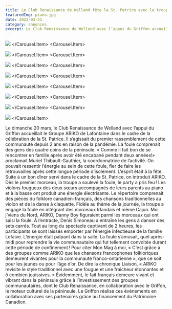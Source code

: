 ```yaml
---
title: Le Club Renaissance de Welland fête la St. Patrice avec la troupe folklorique ARIKO
featuredImg: piano.jpg
date: 2022-03-21
category: annonces
excerpt: Le Club Renaissance de Welland avec l’appui du Griffon accueillait le Groupe ARIKO de Lafontaine...
---
```


<Carousel className="mb-5 bg-black">
<Carousel.Item>

![](piano.jpg)
</Carousel.Item>
<Carousel.Item>

![](cuilleres1.jpeg)
</Carousel.Item>
<Carousel.Item>

![](guitar1.jpeg)
</Carousel.Item>
<Carousel.Item>

![](image001.png)
</Carousel.Item>
<Carousel.Item>

![](ste-carre3.jpeg)
</Carousel.Item>
<Carousel.Item>

![](train4.jpeg)
</Carousel.Item>
<Carousel.Item>

![](violon4.jpeg)
</Carousel.Item>
<Carousel.Item>

![](violon5.jpeg)
</Carousel.Item>
</Carousel>

Le dimanche 20 mars, le Club Renaissance de Welland avec l’appui du Griffon accueillait le Groupe ARIKO de Lafontaine dans le cadre de la célébration de la St. Patrice. Il s’agissait du premier rassemblement de cette communauté depuis 2 ans en raison de la pandémie. La foule comprenait des gens des quatre coins de la péninsule. « Comme il fait bon de se rencontrer en famille après avoir été encabané pendant deux années!» proclamait Muriel Thibault-Gauthier, la coordonnatrice de l’activité. On pouvait ressentir l’énergie au sein de cette foule, fier de faire les retrouvailles après cette longue période d’isolement. L’esprit était à la fête. Suite à un bon dîner servi dans le cadre de la St. Patrice, on introduit ARIKO. Dès le premier morceau, la troupe a soulevé la foule, le party a pris feu ! Les violons fougueux des deux sœurs accompagnés de leurs parents au piano et à la basse ont produit une énergie électrisante. Le répertoire comprenait des pièces du folklore canadien-français, des chansons traditionnelles au violon et de la danse à claquette. Fidèle au thème de la journée, la troupe a engagé la foule en intégrant des morceaux Irlandais et même Cajun. Moi j’viens du Nord, ARIKO, Danny Boy figuraient parmi les morceaux qui ont saisi la foule. À l’entracte, Denis Simoneau a entraîné les gens à danser des sets carrés. Tout au long du spectacle captivant de 2 heures, les participants se sont laissés emporter par l’énergie infectieuse de la famille Lefaive. L’énergie était palpant dans la salle. La foule s’amusait, quel après-midi pour reprendre la vie communautaire qui fut tellement convoitée durant cette période de confinement ! Pour citer Mon Mag à moi, « C'est grâce à des groupes comme ARIKO que les chansons francophones folkloriques demeurent vivantes pour la communauté franco-ontarienne », que ce soit pour les jeunes ou pour l’âge d’or. De dire la chronique Liaison, « ARIKO revisite le style traditionnel avec une fougue et une fraîcheur étonnantes et ô combien jouissives. » Évidemment, le fait français demeure vivant et vibrant dans la péninsule grâce à l’investissement des groupes communautaires, dont le Club Renaissance, en collaboration avec le Griffon, le moteur culturel de la péninsule. Le Griffon réalise ces événements en collaboration avec ses partenaires grâce au financement du Patrimoine Canadien.